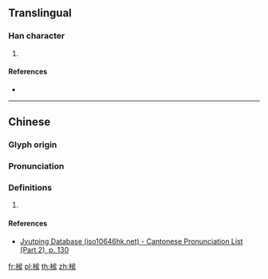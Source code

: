 {{character info/new}}
==Translingual==

===Han character===
{{Han char|rn=75|rad=木|as=10|sn=14|four=43917|canj=DPHT|ids=⿰木𥁑}}

# {{defn|Han|sort=木10}}

====References====
* {{Han ref|kx=0543.030|dkj=15225|dj=0930.340|hdz=21271.010|uh=6993|ud=27027|bh=E258|bd=57944}}

----

==Chinese==
{{zh-forms}}

===Glyph origin===
{{Han etym}}

===Pronunciation===
{{zh-pron
|m=mì
|c=mat6
|mn=
|mc=y
|oc=y
|cat=
}}

===Definitions===
{{zh-hanzi}}

# {{rfdef|zh}}

====References====
* [http://www.iso10646hk.net/jp/document/download.jsp Jyutping Database (iso10646hk.net) - Cantonese Pronunciation List (Part 2), p. 130]

[[fr:榓]]
[[pl:榓]]
[[th:榓]]
[[zh:榓]]